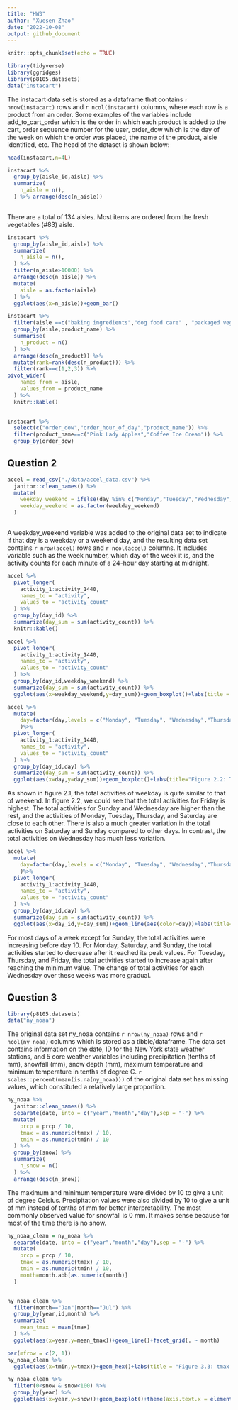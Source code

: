 ```yaml
---
title: "HW3"
author: "Xuesen Zhao"
date: "2022-10-08"
output: github_document
---
```


```r
knitr::opts_chunk$set(echo = TRUE)
```

```r
library(tidyverse)
library(ggridges)
library(p8105.datasets)
data("instacart")
```

The instacart data set is stored as a dataframe that contains `r nrow(instacart)` rows and `r ncol(instacart)` columns, where each row is a product from an order. Some examples of the variables include add_to_cart_order which is the order in which each product is added to the cart, order sequence number for the user, order_dow which is the day of the week on which the order was placed, the name of the product, aisle identified, etc. The head of the dataset is shown below: 

```r
head(instacart,n=4L)
```

```r
instacart %>% 
  group_by(aisle_id,aisle) %>%
  summarize(
    n_aisle = n(),
  ) %>% arrange(desc(n_aisle))
  
```

There are a total of 134 aisles. Most items are ordered from the fresh vegetables (#83) aisle. 

```r
instacart %>% 
  group_by(aisle_id,aisle) %>%
  summarize(
    n_aisle = n(),
  ) %>% 
  filter(n_aisle>10000) %>%
  arrange(desc(n_aisle)) %>%
  mutate(
    aisle = as.factor(aisle)
  ) %>%
  ggplot(aes(x=n_aisle))+geom_bar()
```

```r
instacart %>%
  filter(aisle ==c("baking ingredients","dog food care" , "packaged vegetables fruits")) %>%
  group_by(aisle,product_name) %>%
  summarise(
    n_product = n()
  ) %>%
  arrange(desc(n_product)) %>%
  mutate(rank=rank(desc(n_product))) %>%
  filter(rank==c(1,2,3)) %>%
pivot_wider(
    names_from = aisle,
    values_from = product_name
  ) %>%
  knitr::kable()
  
```



```r
instacart %>%
  select(c("order_dow","order_hour_of_day","product_name")) %>%
  filter(product_name==c("Pink Lady Apples","Coffee Ice Cream")) %>%
  group_by(order_dow) 
```

## Question 2

```r
accel = read_csv("./data/accel_data.csv") %>%
  janitor::clean_names() %>% 
  mutate(
    weekday_weekend = ifelse(day %in% c("Monday","Tuesday","Wednesday","Thursday","Friday"),"weekday","weekend"),
    weekday_weekend = as.factor(weekday_weekend)
  )
  
```

A weekday_weekend variable was added to the original data set to indicate if that day is a weekday or a weekend day, and the resulting data set contains `r nrow(accel)` rows and `r ncol(accel)` columns.  It includes variable such as the week number, which day of the week it is, and the activity counts for each minute of a 24-hour day starting at midnight. 

```r
accel %>%
  pivot_longer(
    activity_1:activity_1440,
    names_to = "activity",
    values_to = "activity_count"
  ) %>% 
  group_by(day_id) %>%
  summarize(day_sum = sum(activity_count)) %>%
  knitr::kable()
```

```r
accel %>%
  pivot_longer(
    activity_1:activity_1440,
    names_to = "activity",
    values_to = "activity_count"
  ) %>% 
  group_by(day_id,weekday_weekend) %>%
  summarize(day_sum = sum(activity_count)) %>%
  ggplot(aes(x=weekday_weekend,y=day_sum))+geom_boxplot()+labs(title = "Figure 2.1: Total activities by weekday or weekend")
```



```r
accel %>%
  mutate(
    day=factor(day,levels = c("Monday", "Tuesday", "Wednesday","Thursday","Friday","Saturday","Sunday"))
    )%>%
  pivot_longer(
    activity_1:activity_1440,
    names_to = "activity",
    values_to = "activity_count"
  ) %>% 
  group_by(day_id,day) %>%
  summarize(day_sum = sum(activity_count)) %>%
  ggplot(aes(x=day,y=day_sum))+geom_boxplot()+labs(title="Figure 2.2: Total activities by day of a week")
```

As shown in figure 2.1, the total activities of weekday is quite similar to that of weekend. In figure 2.2, we could see that the total activities for Friday is highest. The total activities for Sunday and Wednesday are higher than the rest, and the activities of Monday, Tuesday, Thursday, and Saturday are close to each other. There is also a much greater variation in the total activities on Saturday and Sunday compared to other days. In contrast, the total activities on Wednesday has much less variation. 

```r
accel %>%
  mutate(
    day=factor(day,levels = c("Monday", "Tuesday", "Wednesday","Thursday","Friday","Saturday","Sunday"))
    )%>%
  pivot_longer(
    activity_1:activity_1440,
    names_to = "activity",
    values_to = "activity_count"
  ) %>% 
  group_by(day_id,day) %>%
  summarize(day_sum = sum(activity_count)) %>%
  ggplot(aes(x=day_id,y=day_sum))+geom_line(aes(color=day))+labs(title="Figure 2.3: Total activities by days")
```

For most days of a week except for Sunday, the total activities were increasing before day 10. For Monday, Saturday, and Sunday, the total activities started to decrease after it reached its peak values. For Tuesday, Thursday, and Friday, the total activities started to increase again after reaching the minimum value. The change of total activities for each Wednesday over these weeks was more gradual. 


## Question 3

```r
library(p8105.datasets)
data("ny_noaa")
```

The original data set ny_noaa contains `r nrow(ny_noaa)` rows and `r ncol(ny_noaa)` columns which is stored as a tibble/dataframe. The data set contains information on the date, ID for the New York state weather stations, and 5 core weather variables including precipitation (tenths of mm), snowfall (mm), snow depth (mm), maximum temperature and minimum temperature in tenths of degree C. `r scales::percent(mean(is.na(ny_noaa))) ` of the original data set has missing values, which constituted a relatively large proportion.

```r
ny_noaa %>%
  janitor::clean_names() %>%
  separate(date, into = c("year","month","day"),sep = "-") %>%
  mutate(
    prcp = prcp / 10,
    tmax = as.numeric(tmax) / 10,
    tmin = as.numeric(tmin) / 10
  ) %>% 
  group_by(snow) %>%
  summarize(
    n_snow = n()
  ) %>% 
  arrange(desc(n_snow))

```

The maximum and minimum temperature were divided by 10 to give a unit of degree Celsius. Precipitation values were also divided by 10 to give a unit of mm instead of tenths of mm for better interpretability. The most commonly observed value for snowfall is 0 mm. It makes sense because for most of the time there is no snow. 

```r
ny_noaa_clean = ny_noaa %>%
  separate(date, into = c("year","month","day"),sep = "-") %>%
  mutate(
    prcp = prcp / 10,
    tmax = as.numeric(tmax) / 10,
    tmin = as.numeric(tmin) / 10,
    month=month.abb[as.numeric(month)]
  ) 


ny_noaa_clean %>%
  filter(month=="Jan"|month=="Jul") %>%
  group_by(year,id,month) %>%
  summarize( 
    mean_tmax = mean(tmax)
  ) %>%
  ggplot(aes(x=year,y=mean_tmax))+geom_line()+facet_grid(. ~ month)
```

```r
par(mfrow = c(2, 1))
ny_noaa_clean %>%
  ggplot(aes(x=tmin,y=tmax))+geom_hex()+labs(title = "Figure 3.3: tmax vs. tmin")

ny_noaa_clean %>%
  filter(0<snow & snow<100) %>%
  group_by(year) %>%
  ggplot(aes(x=year,y=snow))+geom_boxplot()+theme(axis.text.x = element_text(angle = 45))

```



